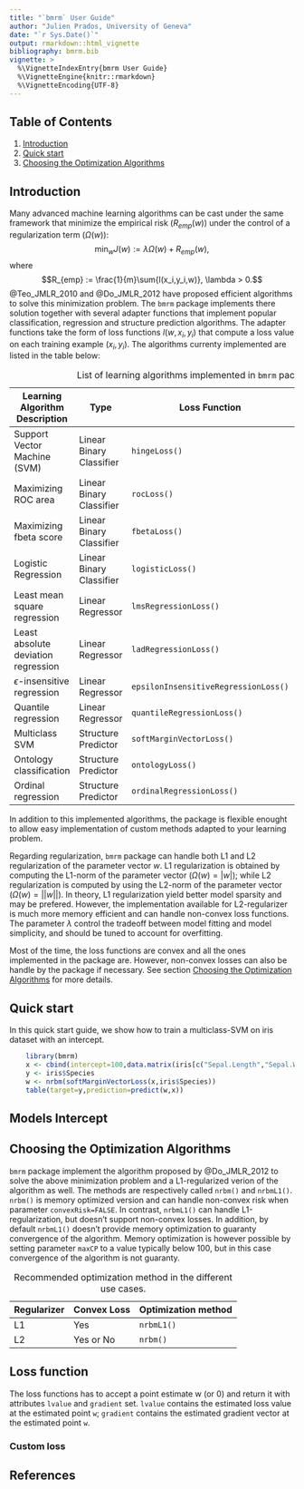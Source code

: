 ```yaml
---
title: "`bmrm` User Guide"
author: "Julien Prados, University of Geneva"
date: "`r Sys.Date()`"
output: rmarkdown::html_vignette
bibliography: bmrm.bib
vignette: >
  %\VignetteIndexEntry{bmrm User Guide}
  %\VignetteEngine{knitr::rmarkdown}
  %\VignetteEncoding{UTF-8}
---
```



## Table of Contents
1. [Introduction](#introduction)
2. [Quick start](#quick-start)
3. [Choosing the Optimization Algorithms](#choosing-the-optimization-algorithms)


## Introduction
Many advanced machine learning algorithms can be cast under the same framework that minimize the empirical risk ($R_{emp}(w)$) under the control of a regularization term ($\Omega(w)$):
$$\min_{w} J(w) := \lambda \Omega(w) + R_{emp}(w),$$
where
$$R_{emp} := \frac{1}{m}\sum{l(x_i,y_i,w)}, \lambda > 0.$$
@Teo_JMLR_2010 and @Do_JMLR_2012 have proposed efficient algorithms to solve this minimization problem. The `bmrm` package implements there solution together with several adapter functions that implement popular classification, regression and structure prediction algorithms. The adapter functions take the form of loss functions $l(w,x_i,y_i)$ that compute a loss value on each training example $(x_i,y_i)$. The algorithms currenty implemented are listed in the table below:

| Learning Algorithm Description      | Type                       | Loss Function                        |  Loss Value                  |
|-------------------------------------|----------------------------|--------------------------------------|------------------------------|
| Support Vector Machine (SVM)        | Linear Binary Classifier   | `hingeLoss()`                        | $\max(0,1-ywx)$              |
| Maximizing ROC area                 | Linear Binary Classifier   | `rocLoss()`                          | @Teo_JMLR_2010, &sect;A.3.1  |
| Maximizing fbeta score              | Linear Binary Classifier   | `fbetaLoss()`                        | @Teo_JMLR_2010, &sect;A.3.5  |
| Logistic Regression                 | Linear Binary Classifier   | `logisticLoss()`                     | $\log(1+e^{-ywx})$           |
| Least mean square regression        | Linear Regressor           | `lmsRegressionLoss()`                | $(wx-y)^2/2$                 |
| Least absolute deviation regression | Linear Regressor           | `ladRegressionLoss()`                | $abs(wx-y)$                  |
| $\epsilon$-insensitive regression   | Linear Regressor           | `epsilonInsensitiveRegressionLoss()` | $\max(0,abs(wx-y)-\epsilon)$ |
| Quantile regression                 | Linear Regressor           | `quantileRegressionLoss()`           | @Teo_JMLR_2010, Table 5      |
| Multiclass SVM                      | Structure Predictor        | `softMarginVectorLoss()`             | @Teo_JMLR_2010, Table 6      |
| Ontology classification             | Structure Predictor        | `ontologyLoss()`                     | @Teo_JMLR_2010, &sect;A.4.2  |
| Ordinal regression                  | Structure Predictor        | `ordinalRegressionLoss()`            | @Teo_JMLR_2010, &sect;A.3.2  |

Table: List of learning algorithms implemented in `bmrm` package. \label{tab:bmrm_learning_algorithms}

In addition to this implemented algorithms, the package is flexible enought to allow easy implementation of custom methods adapted to your learning problem.

Regarding regularization, `bmrm` package can handle both L1 and L2 regularization of the parameter vector $w$. L1 regularization is obtained by computing the L1-norm of the parameter vector ($\Omega(w)=|w|$); while L2 regularization is computed by using the L2-norm of the parameter vector ($\Omega(w)=||w||$). In theory, L1 regularization yield better model sparsity and may be prefered. However, the implementation available for L2-regularizer is much more memory efficient and can handle non-convex loss functions. The parameter $\lambda$ control the tradeoff between model fitting and model simplicity, and should be tuned to account for overfitting.

Most of the time, the loss functions are convex and all the ones implemented in the package are. However, non-convex losses can also be handle by the package if necessary. See section [Choosing the Optimization Algorithms](#choosing-the-optimization-algorithms) for more details.


## Quick start

In this quick start guide, we show how to train a multiclass-SVM on iris dataset with an intercept.

```r
    library(bmrm)
    x <- cbind(intercept=100,data.matrix(iris[c("Sepal.Length","Sepal.Width","Petal.Length","Petal.Width")]))
    y <- iris$Species
    w <- nrbm(softMarginVectorLoss(x,iris$Species))
    table(target=y,prediction=predict(w,x))
```
    
    
## Models Intercept



## Choosing the Optimization Algorithms
`bmrm` package implement the algorithm proposed by @Do_JMLR_2012 to solve the above minimization problem and a L1-regularized verion of the algorithm as well. The methods are respectively called `nrbm()` and `nrbmL1()`. `nrbm()` is memory optimized version and can handle non-convex risk when parameter `convexRisk=FALSE`. In contrast, `nrbmL1()` can handle L1-regularization, but doesn't support non-convex losses. In addition, by default `nrbmL1()` doesn't provide memory optimization to guaranty convergence of the algorithm. Memory optimization is however possible by setting parameter `maxCP` to a value typically below 100, but in this case convergence of the algorithm is not guaranty.


| Regularizer | Convex Loss  | Optimization method |
|-------------|--------------|---------------------|
| L1          | Yes          | `nrbmL1()`            |
| L2          | Yes or No    | `nrbm()`            |

Table: Recommended optimization method in the different use cases.

 

## Loss function

The loss functions has to accept a point estimate w (or 0) and return it with attributes `lvalue` and `gradient` set. `lvalue` contains the estimated loss value at the estimated point `w`; `gradient` contains the estimated gradient vector at the estimated point `w`.

### Custom loss


## References



